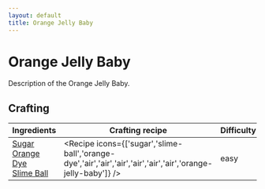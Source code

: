 ```yaml
---
layout: default
title: Orange Jelly Baby
---
```



Orange Jelly Baby
===================

Description of the Orange Jelly Baby.

## Crafting

| Ingredients | Crafting recipe | Difficulty |
| ----------- | --------------- | ------------- |
| [Sugar](https://minecraft.wiki/w/Sugar)<br/>[Orange Dye](https://minecraft.wiki/w/Orange_Dye)<br/>[Slime Ball](https://minecraft.wiki/w/Slime_Ball) | <Recipe icons={['sugar','slime-ball','orange-dye','air','air','air','air','air','air','orange-jelly-baby']} /> | easy |

